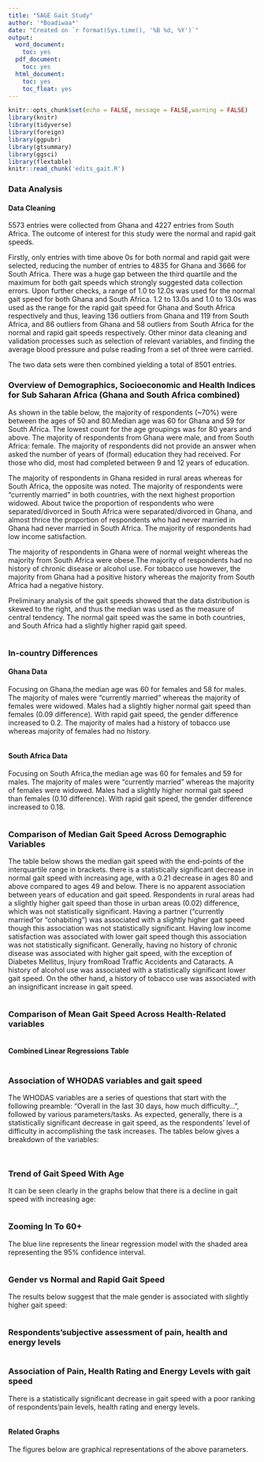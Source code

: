 ```yaml
---
title: "SAGE Gait Study"
author: '*Boadiwaa*'
date: "Created on `r format(Sys.time(), '%B %d, %Y')`"
output:
  word_document:
    toc: yes
  pdf_document:
    toc: yes
  html_document:
    toc: yes
    toc_float: yes
---
```


```r
knitr::opts_chunk$set(echo = FALSE, message = FALSE,warning = FALSE)
library(knitr)
library(tidyverse)
library(foreign)
library(ggpubr)
library(gtsummary)
library(ggsci)
library(flextable)
knitr::read_chunk('edits_gait.R')

```

### Data Analysis

#### Data Cleaning

5573 entries were collected from Ghana and 4227 entries from South Africa. The outcome of interest for this study were the normal and rapid gait speeds. 

Firstly, only entries with time above 0s for both normal and rapid gait were selected, reducing the number of entries to 4835 for Ghana and 3666 for South Africa. There was a huge gap between the third quartile and the maximum for both gait speeds which strongly suggested data collection errors. Upon further checks, a range of 1.0 to 12.0s was used for the normal gait speed for both Ghana and South Africa. 1.2 to 13.0s and 1.0 to 13.0s was used as the range for the rapid gait speed for Ghana and South Africa respectively and thus, leaving 136 outliers from Ghana and 119 from South Africa, and  86 outliers from Ghana and 58 outliers from South Africa for the normal and rapid gait speeds respectively. Other minor data cleaning and validation processes such as selection of relevant variables, and finding the average blood pressure and pulse reading from a set of three were carried.

The two data sets were then combined yielding a total of 8501 entries.


### Overview of Demographics, Socioeconomic and Health Indices for Sub Saharan Africa (Ghana and South Africa combined)

As shown in the table below, the majority of respondents (~70%) were between the ages of 50 and 80.Median age was 60 for Ghana and 59 for South Africa. The lowest count for the age groupings was for 80 years and above. The majority of respondents from Ghana were male, and from South Africa: female. The majority of respondents did not provide an answer when asked the number of years of (formal) education they had received. For those who did, most had completed between 9 and 12 years of education.

The majority of respondents in Ghana resided in rural areas whereas for South Africa, the opposite was noted. The majority of respondents were "currently married" in both countries, with the next highest proportion widowed. About twice the proportion of respondents who were separated/divorced in South Africa were separated/divorced in Ghana, and almost thrice the proportion of respondents who had never married in Ghana had never married in South Africa. The majority of respondents had low income satisfaction.

The majority of respondents in Ghana were of normal weight whereas the majority from South Africa were obese.The majority of respondents had no history of chronic disease or alcohol use. For tobacco use however, the majority from Ghana had a positive history whereas the majority from South Africa had a negative history.

Preliminary analysis of the gait speeds showed that the data distribution is skewed to the right, and thus the median was used as the measure of central tendency. The normal gait speed was the same in both countries, and South Africa had a slightly higher rapid gait speed.



```r

```

### In-country Differences

#### Ghana Data

Focusing on Ghana,the median age was 60 for females and 58 for males. The majority of males were "currently married" whereas the majority of females were widowed. Males had a slightly higher normal gait speed than females (0.09 difference). With rapid gait speed, the gender difference increased to 0.2. The majority of males had a history of tobacco use whereas majority of females had no history.


```r

```

#### South Africa Data

Focusing on South Africa,the median age was 60 for females and 59 for males. The majority of males were "currently married" whereas the majority of females were widowed. Males had a slightly higher normal gait speed than females (0.10 difference). With rapid gait speed, the gender difference increased to 0.18.

```r

```

### Comparison of Median Gait Speed Across Demographic Variables

The table below shows the median gait speed with the end-points of the interquartile range in brackets. there is a statistically significant decrease in normal gait speed with increasing age, with a 0.21 decrease in ages 80 and above compared to ages 49 and below. There is no apparent association between years of education and gait speed. Respondents in rural areas had a slightly higher gait speed than those in urban areas (0.02) difference, which was not statistically significant. Having a partner ("currently married"or "cohabiting") was associated with a slightly higher gait speed though this association was not statistically significant. Having low income satisfaction was associated with lower gait speed though this association was not statistically significant. Generally, having no history of chronic disease was associated with higher gait speed, with the exception of Diabetes Mellitus, Injury fromRoad Traffic Accidents and Cataracts. A history of alcohol use was associated with a statistically significant lower gait speed. On the other hand, a history of tobacco use was associated with an insignificant increase in gait speed.

```r

```


### Comparison of Mean Gait Speed Across Health-Related variables
```r

```

#### Combined Linear Regressions Table
```r

```

### Association of WHODAS variables and gait speed
The WHODAS variables are a series of questions that start with the following preamble:
"Overall in the last 30 days, how much difficulty…", followed by various parameters/tasks. As expected, generally, there is a statistically significant decrease in gait speed, as the respondents' level of difficulty in accomplishing the task increases. The tables below gives a breakdown of the variables:

```r

```

```r

```



### Trend of Gait Speed With Age
It can be seen clearly in the graphs below that there is a decline in gait speed with increasing age:
```r
 
```

### Zooming In To 60+
The blue line represents the linear regression model with the shaded area representing the 95% confidence interval. 
```r

```


### Gender vs Normal and Rapid Gait Speed
The results below suggest that the male gender is associated with slightly higher gait speed:
```r

```

### Respondents'subjective assessment of pain, health and energy levels
```r

```

### Association of Pain, Health Rating and Energy Levels with gait speed

There is a statistically significant decrease in gait speed with a poor ranking of respondents'pain levels, health rating and energy levels.

```r

```

#### Related Graphs
The figures below are graphical representations of the above parameters.
```r

```

```r

```


```r

```


```r

```

```r

```